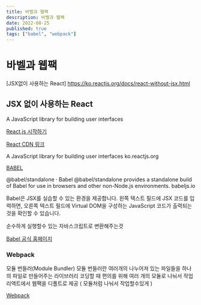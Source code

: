 ```yaml
---
title: 바벨과 웹팩
description: 바벨과 웹팩
date: 2022-08-25
published: true
tags: ["babel", "webpack"]
---
```


# 바벨과 웹팩

[JSX없이 사용하는 React] https://ko.reactjs.org/docs/react-without-jsx.html

## JSX 없이 사용하는 React

A JavaScript library for building user interfaces

[React.js 시작하기](ko.reactjs.org)

[React CDN 링크](https://ko.reactjs.org/docs/cdn-links.html#gatsby-focus-wrapper)

A JavaScript library for building user interfaces
ko.reactjs.org

[BABEL](https://babeljs.io/docs/en/babel-standalone)

@babel/standalone · Babel
@babel/standalone provides a standalone build of Babel for use in browsers and other non-Node.js environments.
babeljs.io

Babel은 JSX를 실습할 수 있는 환경을 제공합니다. 왼쪽 텍스트 필드에 JSX 코드를 입력하면, 오른쪽 텍스트 필드에 Virtual DOM을 구성하는 JavaScript 코드가 출력되는 것을 확인할 수 있습니다.

순수하게 실행할수 있는 자바스크립트로 변환해주는것

[Babel 공식 홈페이지](https://babeljs.io/)

### Webpack

모듈 번들러(Module Bundler)
모듈 번들러란 여러개의 나누어져 있는 파일들을 하나의 파일로 만들어주는 라이브러리
코딩할 때 편의를 위해 여러 개의 모듈로 나눠서 작업
리액트에서 웹팩을 디폴트로 제공 ( 모듈처럼 나눠서 작업할수있게 )

[Webpack](https://webpack.js.org/)
